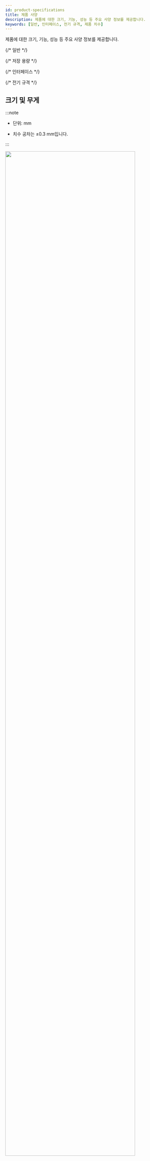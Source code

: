 ```yaml
---
id: product-specifications
title: 제품 사양
description: 제품에 대한 크기, 기능, 성능 등 주요 사양 정보를 제공합니다.
keywords: [일반, 인터페이스, 전기 규격, 제품 치수]
---
```


제품에 대한 크기, 기능, 성능 등 주요 사양 정보를 제공합니다.


{/* 일반 */}
<SpecSection data={specs.inputmodule.general} />

{/* 저장 용량 */}
<SpecSection data={specs.inputmodule.storage} />

{/* 인터페이스 */}
<SpecSection data={specs.inputmodule.interface} />

{/* 전기 규격 */}
<SpecSection data={specs.inputmodule.power} />

## 크기 및 무게

:::note

* 단위: mm

* 치수 공차는 ±0.3 mm입니다.

:::

<Image src='/img/device/im120-dimension.svg' width='90%' className='none' />

:::note

<Anno id='anno1'>1)</Anno> 다중 색상

  * POWER - 1개

  * STATUS - 1개

  * RS-485 TX - 1개

  * RS-485 RX - 1개

  * Supervised Input - 12개

  * RELAY - 2개

  * AUX IN - 2개

  * TAMPER - 1개

<Anno id='anno2'>2)</Anno> 네트워크 연결이 끊겼을 때 발생한 이벤트를 포트당 최대 10개까지 저장하며, 이벤트가 10개를 초과할 경우 먼저 발생한 이벤트 로그 순으로 삭제됩니다.

<Anno id='anno3'>3)</Anno> Input 또는 Supervised 입력 중 선택하여 사용할 수 있습니다.

:::

:::info

제품 사양은 성능 개선을 위해 예고 없이 변경될 수 있습니다.

:::